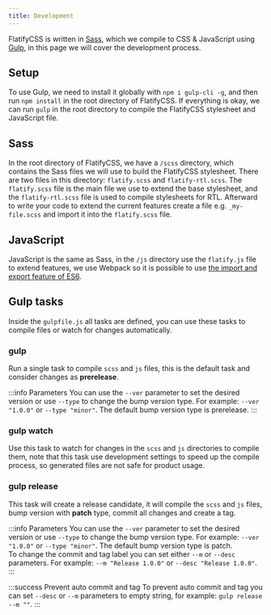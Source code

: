 ---
title: Development
---

FlatifyCSS is written in [Sass](https://sass-lang.com/), which we compile to CSS & JavaScript using [Gulp](https://gulpjs.com/), in this page we will cover the development process.

## Setup

To use Gulp, we need to install it globally with `npm i gulp-cli -g`, and then run `npm install` in the root directory of FlatifyCSS. If everything is okay, we can run `gulp` in the root directory to compile the FlatifyCSS stylesheet and JavaScript file.

## Sass

In the root directory of FlatifyCSS, we have a `/scss` directory, which contains the Sass files we will use to build the FlatifyCSS stylesheet.
There are two files in this directory: `flatify.scss` and `flatify-rtl.scss`. The `flatify.scss` file is the main file we use to extend the base stylesheet, and the `flatify-rtl.scss` file is used to compile stylesheets for RTL.
Afterward to write your code to extend the current features create a file e.g. `_my-file.scss` and import it into the `flatify.scss` file.

## JavaScript

JavaScript is the same as Sass, in the `/js` directory use the `flatify.js` file to extend features, we use Webpack so it is possible to use [the import and export feature of ES6](https://webpack.js.org/api/module-methods/#es6-recommended).

## Gulp tasks

Inside the `gulpfile.js` all tasks are defined, you can use these tasks to compile files or watch for changes automatically.

### gulp

Run a single task to compile `scss` and `js` files, this is the default task and consider changes as **prerelease**.

:::info Parameters
You can use the `--ver` parameter to set the desired version or use `--type` to change the bump version type. For example: `--ver "1.0.0"` or `--type "minor"`. The default bump version type is prerelease.
:::

### gulp watch

Use this task to watch for changes in the `scss` and `js` directories to compile them, note that this task use development settings to speed up the compile process, so generated files are not safe for product usage.

### gulp release

This task will create a release candidate, it will compile the `scss` and `js` files, bump version with **patch** type, commit all changes and create a tag.

:::info Parameters
You can use the `--ver` parameter to set the desired version or use `--type` to change the bump version type. For example: `--ver "1.0.0"` or `--type "minor"`. The default bump version type is patch.  
To change the commit and tag label you can set either `--m` or `--desc` parameters. For example: `--m "Release 1.0.0"` or `--desc "Release 1.0.0"`.
:::

:::success Prevent auto commit and tag
To prevent auto commit and tag you can set `--desc` or `--m` parameters to empty string, for example: `gulp release --m ""`.
:::
